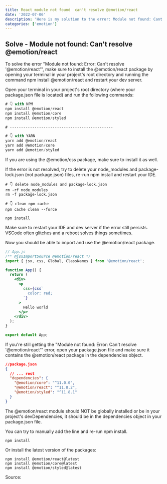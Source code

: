 ```yaml
---
title: React module not found  can't resolve @emotion/react
date: '2022-07-06'
description: 'Here is my solution to the error: Module not found: Cant resolve emotion-theming'
categories: ['emotion']
---
```


## Solve - Module not found: Can't resolve @emotion/react

To solve the error "Module not found: Error: Can't resolve '@emotion/react'", make sure to install the @emotion/react package by opening your terminal in your project's root directory and running the command npm install @emotion/react and restart your dev server.

Open your terminal in your project's root directory (where your package.json file is located) and run the following commands:

```js
# 👇️ with NPM
npm install @emotion/react
npm install @emotion/core
npm install @emotion/styled

# ----------------------------------------------

# 👇️ with YARN
yarn add @emotion/react
yarn add @emotion/core
yarn add @emotion/styled
```

If you are using the @emotion/css package, make sure to install it as well.

If the error is not resolved, try to delete your node_modules and package-lock.json (not package.json) files, re-run npm install and restart your IDE.

```shell
# 👇️ delete node_modules and package-lock.json
rm -rf node_modules
rm -f package-lock.json

# 👇️ clean npm cache
npm cache clean --force

npm install
```

Make sure to restart your IDE and dev server if the error still persists. VSCode often glitches and a reboot solves things sometimes.

Now you should be able to import and use the @emotion/react package.

```jsx
// App.js
/** @jsxImportSource @emotion/react */
import { jsx, css, Global, ClassNames } from '@emotion/react';

function App() {
  return (
    <div>
      <p
        css={css`
          color: red;
        `}
      >
        Hello world
      </p>
    </div>
  );
}

export default App;
```

If you're still getting the "Module not found: Error: Can't resolve '@emotion/react'" error, open your package.json file and make sure it contains the @emotion/react package in the dependencies object.

```json
//package.json
{
  // ... rest
  "dependencies": {
    "@emotion/core": "^11.0.0",
    "@emotion/react": "^11.8.2",
    "@emotion/styled": "^11.8.1"
  }
}
```

The @emotion/react module should NOT be globally installed or be in your project's devDependencies, it should be in the dependencies object in your package.json file.

You can try to manually add the line and re-run npm install.

```shell
npm install
```

Or install the latest version of the packages:

```shell
npm install @emotion/react@latest
npm install @emotion/core@latest
npm install @emotion/styled@latest
```

Source:
